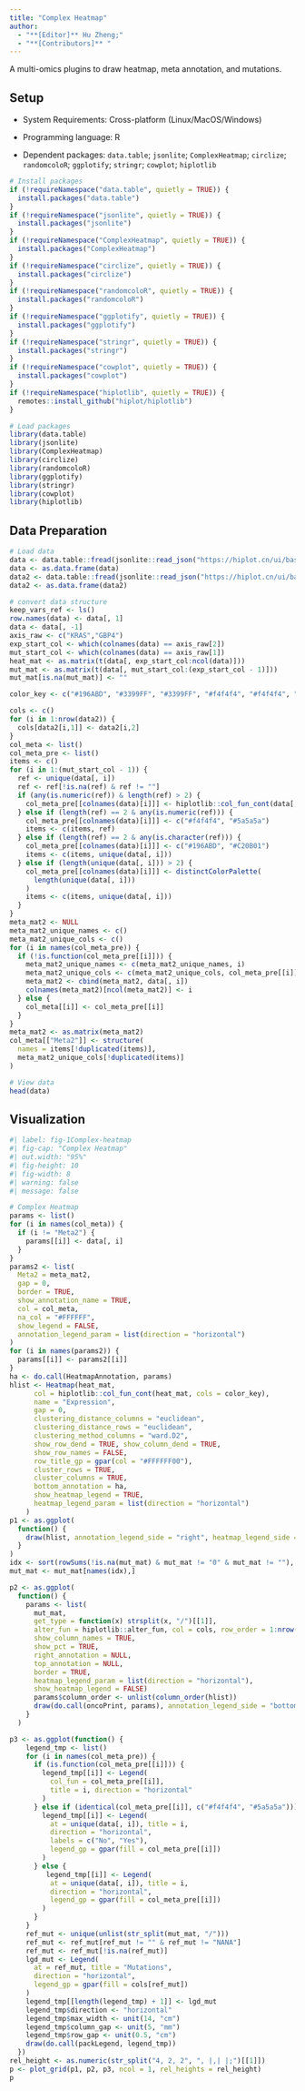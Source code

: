 ```yaml
---
title: "Complex Heatmap"
author:
  - "**[Editor]** Hu Zheng;"
  - "**[Contributors]** "
---
```


A multi-omics plugins to draw heatmap, meta annotation, and mutations.

## Setup

-   System Requirements: Cross-platform (Linux/MacOS/Windows)

-   Programming language: R

-   Dependent packages: `data.table`; `jsonlite`; `ComplexHeatmap`; `circlize`; `randomcoloR`; `ggplotify`; `stringr`; `cowplot`; `hiplotlib`

```r
# Install packages
if (!requireNamespace("data.table", quietly = TRUE)) {
  install.packages("data.table")
}
if (!requireNamespace("jsonlite", quietly = TRUE)) {
  install.packages("jsonlite")
}
if (!requireNamespace("ComplexHeatmap", quietly = TRUE)) {
  install.packages("ComplexHeatmap")
}
if (!requireNamespace("circlize", quietly = TRUE)) {
  install.packages("circlize")
}
if (!requireNamespace("randomcoloR", quietly = TRUE)) {
  install.packages("randomcoloR")
}
if (!requireNamespace("ggplotify", quietly = TRUE)) {
  install.packages("ggplotify")
}
if (!requireNamespace("stringr", quietly = TRUE)) {
  install.packages("stringr")
}
if (!requireNamespace("cowplot", quietly = TRUE)) {
  install.packages("cowplot")
}
if (!requireNamespace("hiplotlib", quietly = TRUE)) {
  remotes::install_github("hiplot/hiplotlib")
}

# Load packages
library(data.table)
library(jsonlite)
library(ComplexHeatmap)
library(circlize)
library(randomcoloR)
library(ggplotify)
library(stringr)
library(cowplot)
library(hiplotlib)
```

## Data Preparation

```r
# Load data
data <- data.table::fread(jsonlite::read_json("https://hiplot.cn/ui/basic/complex-heatmap/data.json")$exampleData[[1]]$textarea[[1]])
data <- as.data.frame(data)
data2 <- data.table::fread(jsonlite::read_json("https://hiplot.cn/ui/basic/complex-heatmap/data.json")$exampleData[[1]]$textarea[[2]])
data2 <- as.data.frame(data2)

# convert data structure
keep_vars_ref <- ls() 
row.names(data) <- data[, 1]
data <- data[, -1]
axis_raw <- c("KRAS","GBP4")
exp_start_col <- which(colnames(data) == axis_raw[2])
mut_start_col <- which(colnames(data) == axis_raw[1])
heat_mat <- as.matrix(t(data[, exp_start_col:ncol(data)]))
mut_mat <- as.matrix(t(data[, mut_start_col:(exp_start_col - 1)]))
mut_mat[is.na(mut_mat)] <- ""

color_key <- c("#196ABD", "#3399FF", "#3399FF", "#f4f4f4", "#f4f4f4", "#f4f4f4", "#FF3333", "#FF3333", "#C20B01")

cols <- c()
for (i in 1:nrow(data2)) {
  cols[data2[i,1]] <- data2[i,2]
}
col_meta <- list()
col_meta_pre <- list()
items <- c()
for (i in 1:(mut_start_col - 1)) {
  ref <- unique(data[, i])
  ref <- ref[!is.na(ref) & ref != ""]
  if (any(is.numeric(ref)) & length(ref) > 2) {
    col_meta_pre[[colnames(data)[i]]] <- hiplotlib::col_fun_cont(data[,i])
  } else if (length(ref) == 2 & any(is.numeric(ref))) {
    col_meta_pre[[colnames(data)[i]]] <- c("#f4f4f4", "#5a5a5a")
    items <- c(items, ref)
  } else if (length(ref) == 2 & any(is.character(ref))) {
    col_meta_pre[[colnames(data)[i]]] <- c("#196ABD", "#C20B01")
    items <- c(items, unique(data[, i]))
  } else if (length(unique(data[, i])) > 2) {
    col_meta_pre[[colnames(data)[i]]] <- distinctColorPalette(
      length(unique(data[, i]))
    )
    items <- c(items, unique(data[, i]))
  }
}
meta_mat2 <- NULL
meta_mat2_unique_names <- c()
meta_mat2_unique_cols <- c()
for (i in names(col_meta_pre)) {
  if (!is.function(col_meta_pre[[i]])) {
    meta_mat2_unique_names <- c(meta_mat2_unique_names, i)
    meta_mat2_unique_cols <- c(meta_mat2_unique_cols, col_meta_pre[[i]])
    meta_mat2 <- cbind(meta_mat2, data[, i])
    colnames(meta_mat2)[ncol(meta_mat2)] <- i
  } else {
    col_meta[[i]] <- col_meta_pre[[i]]
  }
}
meta_mat2 <- as.matrix(meta_mat2)
col_meta[["Meta2"]] <- structure(
  names = items[!duplicated(items)],
  meta_mat2_unique_cols[!duplicated(items)]
)

# View data
head(data)
```

## Visualization

```r
#| label: fig-1Complex-heatmap
#| fig-cap: "Complex Heatmap"
#| out.width: "95%"
#| fig-height: 10
#| fig-width: 8
#| warning: false
#| message: false

# Complex Heatmap
params <- list()
for (i in names(col_meta)) {
  if (i != "Meta2") {
    params[[i]] <- data[, i]
  }
}
params2 <- list(
  Meta2 = meta_mat2,
  gap = 0,
  border = TRUE,
  show_annotation_name = TRUE,
  col = col_meta,
  na_col = "#FFFFFF",
  show_legend = FALSE,
  annotation_legend_param = list(direction = "horizontal")
)
for (i in names(params2)) {
  params[[i]] <- params2[[i]]
}
ha <- do.call(HeatmapAnnotation, params)
hlist <- Heatmap(heat_mat,
      col = hiplotlib::col_fun_cont(heat_mat, cols = color_key),
      name = "Expression",
      gap = 0,
      clustering_distance_columns = "euclidean",
      clustering_distance_rows = "euclidean",
      clustering_method_columns = "ward.D2",
      show_row_dend = TRUE, show_column_dend = TRUE,
      show_row_names = FALSE,
      row_title_gp = gpar(col = "#FFFFFF00"),
      cluster_rows = TRUE,
      cluster_columns = TRUE,
      bottom_annotation = ha,
      show_heatmap_legend = TRUE,
      heatmap_legend_param = list(direction = "horizontal")
    )
p1 <- as.ggplot(
  function() {
    draw(hlist, annotation_legend_side = "right", heatmap_legend_side = "top")
  }
)
idx <- sort(rowSums(!is.na(mut_mat) & mut_mat != "0" & mut_mat != ""), decreasing = TRUE)
mut_mat <- mut_mat[names(idx),]

p2 <- as.ggplot(
  function() {
    params <- list(
      mut_mat,
      get_type = function(x) strsplit(x, "/")[[1]],
      alter_fun = hiplotlib::alter_fun, col = cols, row_order = 1:nrow(mut_mat),
      show_column_names = TRUE,
      show_pct = TRUE,
      right_annotation = NULL,
      top_annotation = NULL,
      border = TRUE,
      heatmap_legend_param = list(direction = "horizontal"),
      show_heatmap_legend = FALSE)
      params$column_order <- unlist(column_order(hlist))
      draw(do.call(oncoPrint, params), annotation_legend_side = "bottom", heatmap_legend_side = "bottom")
    }
  )

p3 <- as.ggplot(function() {
    legend_tmp <- list()
    for (i in names(col_meta_pre)) {
      if (is.function(col_meta_pre[[i]])) {
        legend_tmp[[i]] <- Legend(
          col_fun = col_meta_pre[[i]],
          title = i, direction = "horizontal"
        )
      } else if (identical(col_meta_pre[[i]], c("#f4f4f4", "#5a5a5a"))) {
        legend_tmp[[i]] <- Legend(
          at = unique(data[, i]), title = i,
          direction = "horizontal",
          labels = c("No", "Yes"),
          legend_gp = gpar(fill = col_meta_pre[[i]])
        )
      } else {
         legend_tmp[[i]] <- Legend(
          at = unique(data[, i]), title = i,
          direction = "horizontal",
          legend_gp = gpar(fill = col_meta_pre[[i]])
        )
      }
    }
    ref_mut <- unique(unlist(str_split(mut_mat, "/")))
    ref_mut <- ref_mut[ref_mut != "" & ref_mut != "NANA"]
    ref_mut <- ref_mut[!is.na(ref_mut)]
    lgd_mut <- Legend(
      at = ref_mut, title = "Mutations",
      direction = "horizontal",
      legend_gp = gpar(fill = cols[ref_mut])
    )
    legend_tmp[[length(legend_tmp) + 1]] <- lgd_mut
    legend_tmp$direction <- "horizontal"
    legend_tmp$max_width <- unit(14, "cm")
    legend_tmp$column_gap <- unit(5, "mm")
    legend_tmp$row_gap <- unit(0.5, "cm")
    draw(do.call(packLegend, legend_tmp))
  })
rel_height <- as.numeric(str_split("4, 2, 2", ", |,| |;")[[1]])
p <- plot_grid(p1, p2, p3, ncol = 1, rel_heights = rel_height)
p
```



